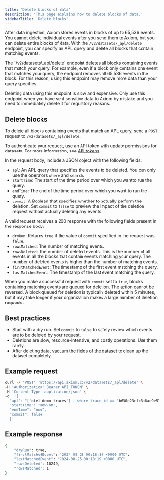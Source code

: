 ```yaml
---
title: 'Delete blocks of data'
description: 'This page explains how to delete blocks of data.'
sidebarTitle: 'Delete blocks'
---
```


After data ingestion, Axiom stores events in blocks of up to 65,536 events. You cannot delete individual events after you send them to Axiom, but you can delete entire blocks of data. With the `/v2/datasets/_apl/delete` endpoint, you can specify an APL query and delete all blocks that contain matching events.

<Warning>
The `/v2/datasets/_apl/delete` endpoint deletes all blocks containing events that match your query. For example, even if a block only contains one event that matches your query, the endpoint removes all 65,536 events in the block. For this reason, using this endpoint may remove more data than your query specifies.

Deleting data using this endpoint is slow and expensive. Only use this endpoint when you have sent sensitive data to Axiom by mistake and you need to immediately delete it for regulatory reasons.
</Warning>

## Delete blocks

To delete all blocks containing events that match an APL query, send a `POST` request to `/v2/datasets/_apl/delete`.

To authenticate your request, use an API token with update permissions for datasets. For more information, see [API tokens](/reference/tokens).

In the request body, include a JSON object with the following fields:

- `apl`: An APL query that specifies the events to be deleted. You can only use the operators [`where`](/apl/tabular-operators/where-operator) and [`search`](/apl/tabular-operators/search-operator).
- `startTime`: The start of the time period over which you wantto run the query.
- `endTime`: The end of the time period over which you want to run the query.
- `commit`: A Boolean that specifies whether to actually perform the deletion. Set `commit` to `false` to preview the impact of the deletion request without actually deleting any events.

A valid request receives a 200 response with the following fields present in the response body:

- `dryRun`: Returns `true` if the value of `commit` specified in the request was `false`.
- `rowsMatched`: The number of matching events.
- `rowsDeleted`: The number of deleted events. This is the number of all events in all the blocks that contain events matching your query. The number of deleted events is higher than the number of matching events.
- `firstMatchedEvent`: The timestamp of the first event matching the query.
- `lastMatchedEvent`: The timestamp of the last event matching the query.

When you make a successful request with `commit` set to `true`, blocks containing matching events are queued for deletion. The action cannot be reversed. A block queued for deletion is typically deleted within 5 minutes, but it may take longer if your organization makes a large number of deletion requests.

## Best practices

- Start with a dry run. Set `commit` to `false` to safely review which events are to be deleted by your request.
- Deletions are slow, resource-intensive, and costly operations. Use them rarely.
- After deleting data, [vacuum the fields of the dataset](/reference/datasets#vacuum-fields) to clean up the dataset completely.

## Example request

```bash
curl -X 'POST' 'https://api.axiom.co/v2/datasets/_apl/delete' \
-H 'Authorization: Bearer API_TOKEN' \
-H 'Content-Type: application/json' \
-d  '{
  "apl": "['otel-demo-traces'] | where trace_id == 'b630e23cfc3a6ac9e57fee13542b3e50'",
  "startTime": "now-6h",
  "endTime": "now",
  "commit": false
  }'
```

## Example response

```bash
{
    "dryRun": true,
    "firstMatchedEvent": "2024-08-25 00:18:19 +0000 UTC",
    "lastMatchedEvent": "2024-08-25 00:18:19 +0000 UTC",
    "rowsDeleted": 10249,
    "rowsMatched": 1
}
```